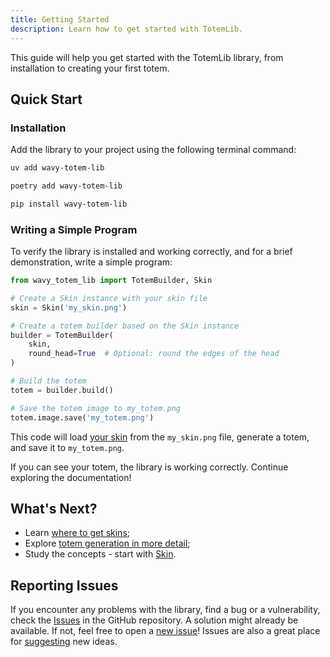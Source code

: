 ```yaml
---
title: Getting Started
description: Learn how to get started with TotemLib.
---
```



This guide will help you get started with the TotemLib library, from installation to creating your first totem.

## Quick Start

### Installation

Add the library to your project using the following terminal command:

<Tabs syncKey="pkg">
<TabItem label="uv">

```sh
uv add wavy-totem-lib
```

</TabItem>
<TabItem label="poetry">

```sh
poetry add wavy-totem-lib
```

</TabItem>
<TabItem label="pip">

```sh
pip install wavy-totem-lib
```

</TabItem>
</Tabs>

### Writing a Simple Program

To verify the library is installed and working correctly, and for a brief demonstration, write a simple program:

```python
from wavy_totem_lib import TotemBuilder, Skin

# Create a Skin instance with your skin file
skin = Skin('my_skin.png')

# Create a totem builder based on the Skin instance
builder = TotemBuilder(
    skin,
    round_head=True  # Optional: round the edges of the head
)

# Build the totem
totem = builder.build()

# Save the totem image to my_totem.png
totem.image.save('my_totem.png')
```

This code will load [your skin](/guides/downloading-the-skin) from the `my_skin.png` file, generate a totem, and save it to `my_totem.png`.

If you can see your totem, the library is working correctly. Continue exploring the documentation!

## What's Next?

* Learn [where to get skins](/guides/downloading-the-skin);
* Explore [totem generation in more detail](/guides/generating-a-totem);
* Study the concepts - start with [Skin](/concepts/skin/).

## Reporting Issues

If you encounter any problems with the library, find a bug or a vulnerability, check the [Issues](https://github.com/wavy-cat/wavy-totem-lib/issues) in the GitHub repository.
A solution might already be available. If not, feel free to open a [new issue](https://github.com/wavy-cat/wavy-totem-lib/issues/new/choose)!
Issues are also a great place for [suggesting](https://github.com/wavy-cat/wavy-totem-lib/issues/new?template=feature_request.yml) new ideas.